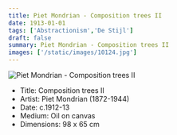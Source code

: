 ```yaml
---
title: Piet Mondrian - Composition trees II
date: 1913-01-01
tags: ['Abstractionism','De Stijl']
draft: false
summary: Piet Mondrian - Composition trees II
images: ['/static/images/10124.jpg']
---
```


![Piet Mondrian - Composition trees II](/static/images/10124.jpg)

* Title: Composition trees II
* Artist: Piet Mondrian (1872-1944)
* Date: c.1912-13
* Medium: Oil on canvas
* Dimensions: 98 x 65 cm


